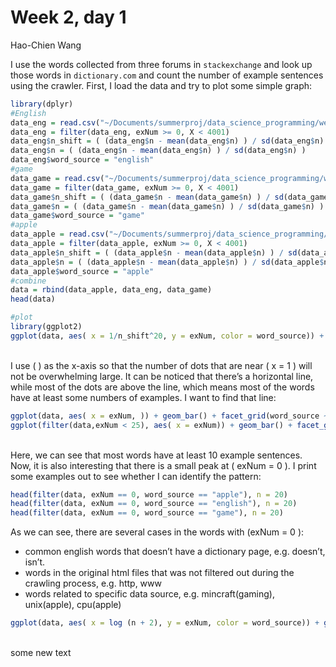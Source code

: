 # Week 2, day 1
Hao-Chien Wang
<br>

I use the words collected from three forums in `stackexchange` and look up those words in `dictionary.com` and count the number of example sentences using the crawler. First, I load the data and try to plot some simple graph:
```r
library(dplyr)
#English
data_eng = read.csv("~/Documents/summerproj/data_science_programming/week_1/day2/dictionary/dictionary_com_output_english_4000.csv", header = TRUE )
data_eng = filter(data_eng, exNum >= 0, X < 4001)
data_eng$n_shift = ( (data_eng$n - mean(data_eng$n) ) / sd(data_eng$n) ) * 0.2 + 1
data_eng$n = ( (data_eng$n - mean(data_eng$n) ) / sd(data_eng$n) )
data_eng$word_source = "english"
#game
data_game = read.csv("~/Documents/summerproj/data_science_programming/week_1/day2/dictionary/dictionary_com_output_gaming.csv", header = TRUE )
data_game = filter(data_game, exNum >= 0, X < 4001)
data_game$n_shift = ( (data_game$n - mean(data_game$n) ) / sd(data_game$n) ) * 0.2 + 1
data_game$n = ( (data_game$n - mean(data_game$n) ) / sd(data_game$n) )
data_game$word_source = "game"
#apple
data_apple = read.csv("~/Documents/summerproj/data_science_programming/week_1/day2/dictionary/dictionary_com_output_apple.csv", header = TRUE )
data_apple = filter(data_apple, exNum >= 0, X < 4001)
data_apple$n_shift = ( (data_apple$n - mean(data_apple$n) ) / sd(data_apple$n) ) * 0.2 + 1
data_apple$n = ( (data_apple$n - mean(data_apple$n) ) / sd(data_apple$n) ) 
data_apple$word_source = "apple"
#combine
data = rbind(data_apple, data_eng, data_game)
head(data)

#plot
library(ggplot2)
ggplot(data, aes( x = 1/n_shift^20, y = exNum, color = word_source)) + geom_point()
```
<br>
I use \( \frac{1}{n^{20}} \) as the x-axis so that the number of dots that are near \( x = 1 \) will not be overwhelming large. It can be noticed that there's a horizontal line, while most of the dots are above the line, which means most of the words have at least some numbers of examples. I want to find that line:
```r
ggplot(data, aes( x = exNum, )) + geom_bar() + facet_grid(word_source ~ .)
ggplot(filter(data,exNum < 25), aes( x = exNum)) + geom_bar() + facet_grid(word_source ~ .)
```
<br>
Here, we can see that most words have at least 10 example sentences.
<br>
Now, it is also interesting that there is a small peak at \( exNum = 0 \). I print some examples out to see whether I can identify the pattern:
```r
head(filter(data, exNum == 0, word_source == "apple"), n = 20)
head(filter(data, exNum == 0, word_source == "english"), n = 20)
head(filter(data, exNum == 0, word_source == "game"), n = 20)
```
As we can see, there are several cases in the words with \(exNum = 0 \): <br>

* common english words that doesn't have a dictionary page, e.g. doesn't, isn't.
* words in the original html files that was not filtered out during the crawling process, e.g. http, www
* words related to specific data source, e.g. mincraft(gaming), unix(apple), cpu(apple)

```r
ggplot(data, aes( x = log (n + 2), y = exNum, color = word_source)) + geom_point() + geom_smooth()
```
<br>
some new text